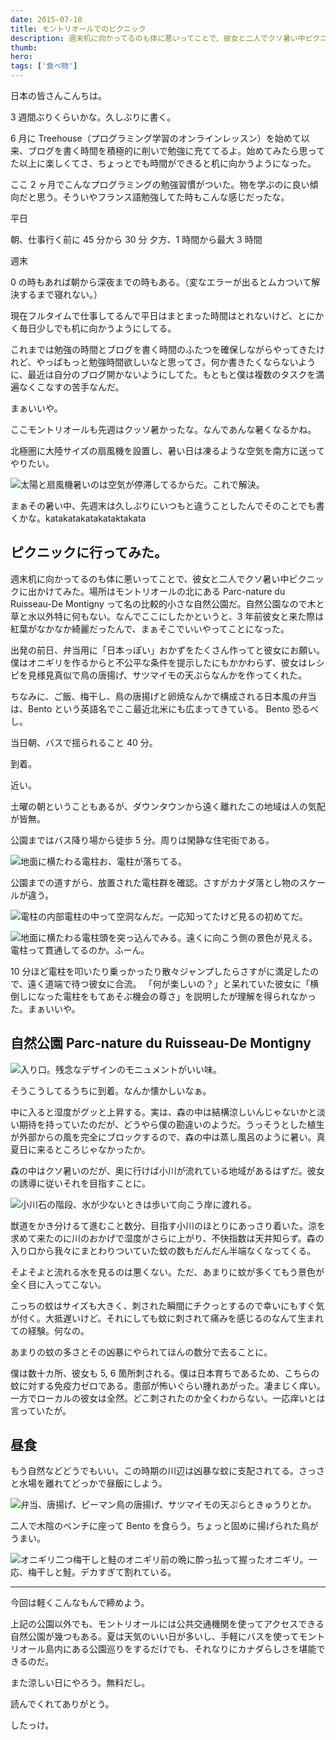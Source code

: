 ```yaml
---
date: 2015-07-18
title: モントリオールでのピクニック
description: 週末机に向かってるのも体に悪いってことで、彼女と二人でクソ暑い中ピクニックに出かけてみた。場所はモントリオールの北にある Parc-nature du Ruisseau-De Montigny
thumb:
hero:
tags: ['食べ物']
---
```


日本の皆さんこんちは。

3 週間ぶりくらいかな。久しぶりに書く。

6 月に Treehouse（プログラミング学習のオンラインレッスン）を始めて以来、ブログを書く時間を積極的に削いで勉強に充ててるよ。始めてみたら思ってた以上に楽しくてさ、ちょっとでも時間ができると机に向かうようになった。

ここ 2 ヶ月でこんなプログラミングの勉強習慣がついた。物を学ぶのに良い傾向だと思う。そういやフランス語勉強してた時もこんな感じだったな。

平日

朝、仕事行く前に 45 分から 30 分
夕方、1 時間から最大 3 時間

週末

0 の時もあれば朝から深夜までの時もある。（変なエラーが出るとムカついて解決するまで寝れない。）

現在フルタイムで仕事してるんで平日はまとまった時間はとれないけど、とにかく毎日少しでも机に向かうようにしてる。

これまでは勉強の時間とブログを書く時間のふたつを確保しながらやってきたけれど、やっぱもっと勉強時間欲しいなと思ってさ。何か書きたくならないように、最近は自分のブログ開かないようにしてた。もともと僕は複数のタスクを満遍なくこなすの苦手なんだ。

まぁいいや。

ここモントリオールも先週はクッソ暑かったな。なんであんな暑くなるかね。

北極圏に大陸サイズの扇風機を設置し、暑い日は凍るような空気を南方に送ってやりたい。

![太陽と扇風機](../images/montreal_picnic/sun-fan.jpg)暑いのは空気が停滞してるからだ。これで解決。

まぁその暑い中、先週末は久しぶりにいつもと違うことしたんでそのことでも書くかな。katakatakatakataktakata

## ピクニックに行ってみた。

週末机に向かってるのも体に悪いってことで、彼女と二人でクソ暑い中ピクニックに出かけてみた。場所はモントリオールの北にある Parc-nature du Ruisseau-De Montigny って名の比較的小さな自然公園だ。自然公園なので木と草と水以外特に何もない。なんでここにしたかというと、3 年前彼女と来た際は紅葉がなかなか綺麗だったんで、まぁそこでいいやってことになった。

出発の前日、弁当用に「日本っぽい」おかずをたくさん作ってと彼女にお願い。僕はオニギリを作るからと不公平な条件を提示したにもかかわらず、彼女はレシピを見様見真似で鳥の唐揚げ、サツマイモの天ぷらなんかを作ってくれた。

ちなみに、ご飯、梅干し、鳥の唐揚げと卵焼なんかで構成される日本風の弁当は、Bento という英語名でここ最近北米にも広まってきている。
Bento 恐るべし。

当日朝、バスで揺られること 40 分。

到着。

近い。

土曜の朝ということもあるが、ダウンタウンから遠く離れたこの地域は人の気配が皆無。

公園まではバス降り場から徒歩 5 分。周りは閑静な住宅街である。

![地面に横たわる電柱](../images/montreal_picnic/pole-1.jpg)お、電柱が落ちてる。

公園までの道すがら、放置された電柱群を確認。さすがカナダ落とし物のスケールが違う。

![電柱の内部](../images/montreal_picnic/pole-2.jpg)電柱の中って空洞なんだ。一応知ってたけど見るの初めてだ。

![地面に横たわる電柱](../images/montreal_picnic/pole-3.jpg)頭を突っ込んでみる。遠くに向こう側の景色が見える。電柱って貫通してるのか。ふーん。

10 分ほど電柱を叩いたり乗っかったり散々ジャンプしたらさすがに満足したので、遠く道端で待つ彼女に合流。 「何が楽しいの？」と呆れていた彼女に「横倒しになった電柱をもてあそぶ機会の尊さ」を説明したが理解を得られなかった。まぁいいや。

## 自然公園 Parc-nature du Ruisseau-De Montigny

![](../images/montreal_picnic/entrance.jpg)入り口。残念なデザインのモニュメントがいい味。

そうこうしてるうちに到着。なんか懐かしいなぁ。

中に入ると湿度がグッと上昇する。実は、森の中は結構涼しいんじゃないかと淡い期待を持っていたのだが、どうやら僕の勘違いのようだ。うっそうとした植生が外部からの風を完全にブロックするので、森の中は蒸し風呂のように暑い。真夏日に来るところじゃなかったか。

森の中はクソ暑いのだが、奥に行けば小川が流れている地域があるはずだ。彼女の誘導に従いそれを目指すことに。

![小川](../images/montreal_picnic/reseau.jpg)石の階段、水が少ないときは歩いて向こう岸に渡れる。

獣道をかき分けるて進むこと数分、目指す小川のほとりにあっさり着いた。涼を求めて来たのに川のおかげで湿度がさらに上がり、不快指数は天井知らず。森の入り口から我々にまとわりついていた蚊の数もだんだん半端なくなってくる。

そよそよと流れる水を見るのは悪くない。ただ、あまりに蚊が多くてもう景色が全く目に入ってこない。

こっちの蚊はサイズも大きく、刺された瞬間にチクっとするので幸いにもすぐ気が付く。大抵遅いけど。それにしても蚊に刺されて痛みを感じるのなんて生まれての経験。何なの。

あまりの蚊の多さとその凶暴にやられてほんの数分で去ることに。

僕は数十カ所、彼女も 5, 6 箇所刺される。僕は日本育ちであるため、こちらの蚊に対する免疫力ゼロである。患部が怖いぐらい腫れあがった。凄まじく痒い。
一方でローカルの彼女は全然。どこ刺されたのか全くわからない。一応痒いとは言っていたが。

## 昼食

もう自然などどうでもいい。この時期の川辺は凶暴な蚊に支配されてる。さっさと水場を離れてどっかで昼飯にしよう。

![弁当、唐揚げ、ピーマン](../images/montreal_picnic/bento.jpg)鳥の唐揚げ、サツマイモの天ぷらときゅうりとか。

二人で木陰のベンチに座って Bento を食らう。ちょっと固めに揚げられた鳥がうまい。

![オニギリ二つ](../images/montreal_picnic/riceballs.jpg)梅干しと鮭のオニギリ前の晩に酔っ払って握ったオニギリ。一応、梅干しと鮭。デカすぎて割れている。

---

今回は軽くこんなもんで締めよう。

上記の公園以外でも、モントリオールには公共交通機関を使ってアクセスできる自然公園が幾つもある。夏は天気のいい日が多いし、手軽にバスを使ってモントリオール島内にある公園巡りをするだけでも、それなりにカナダらしさを堪能できるのだ。

また涼しい日にやろう。無料だし。

読んでくれてありがとう。

したっけ。
